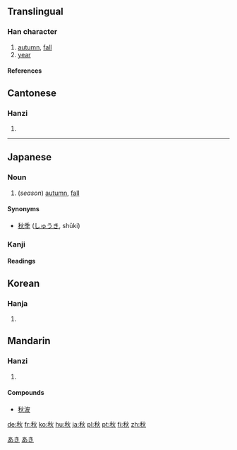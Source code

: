 ==Translingual==
===Han character===
{{Han char|rn=115|rad=禾|as=04|sn=9|four=2998<sub>0</sub>|canj=竹木火 (HDF)}}
# [[autumn]], [[fall]]
# [[year]]
====References====
{{Han ref|kx=0850.060|dkj=24940|dj=1273.020|hdz=42595.050|uh=79CB|ud=31179|bh=ACEE|bd=44270}}

==Cantonese==
===Hanzi===
{{yue-hanzi|jyut=cau1|y=chau1}}
# {{defn|Cantonese}}
----
==Japanese==
===Noun===
[[Category:1000_Japanese_basic_words|あき]]
{{ja-noun|k|hira=あき|rom=aki}}

#(''season'') [[autumn]], [[fall]]
[[Category:ja:Calendar terms|あき]]
====Synonyms====
* [[秋季]] ([[しゅうき]], shūki)
===Kanji===
{{ja-kanji|grade=|rs=禾04}}
====Readings====
{{ja-readings|on=[[しゅう]] ([[shū]])|kun=[[あき]] ([[aki]]), [[とき]] ([[toki]])}}

==Korean==
===Hanja===
{{ko-hanja|hangeul=추|eumhun=|rv=chu|mr=ch'u|y=chwu}}
# {{defn|Korean}}
==Mandarin==
===Hanzi===
{{cmn-hanzi|pin=[[qiū]] (qiu1)|wg=ch'iu<sup>1</sup>}}
# {{defn|Mandarin}}

====Compounds====
*[[秋波]]



[[de:秋]]
[[fr:秋]]
[[ko:秋]]
[[hu:秋]]
[[ja:秋]]
[[pl:秋]]
[[pt:秋]]
[[fi:秋]]
[[zh:秋]]